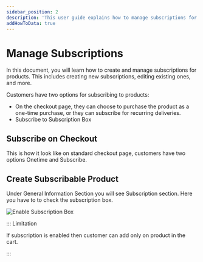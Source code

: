 ```yaml
---
sidebar_position: 2
description: 'This user guide explains how to manage subscriptions for products on the InBzar Admin. Learn how to create recurring, onetime purchase, and more.'
addHowToData: true
---
```


# Manage Subscriptions

In this document, you will learn how to create and manage subscriptions for products. This includes creating new subscriptions, editing existing ones, and more.

Customers have two options for subscribing to products:

- On the checkout page, they can choose to purchase the product as a one-time purchase, or they can subscribe for recurring deliveries.
- Subscribe to Subscription Box

## Subscribe on Checkout

This is how it look like on standard checkout page, customers have two options Onetime and Subscribe.

## Create Subscribable Product

Under General Information Section you will see Subscription section. Here you have to to check the subscription box.

![Enable Subscription Box](/img/subscription-box.png)

::: Limitation

If subscription is enabled then customer can add only on product in the cart.

:::
